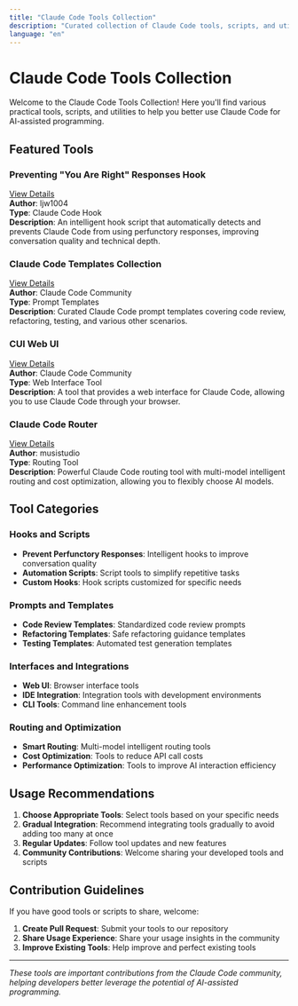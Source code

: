 ```yaml
---
title: "Claude Code Tools Collection"
description: "Curated collection of Claude Code tools, scripts, and utilities to enhance AI-assisted programming experience"
language: "en"
---
```


# Claude Code Tools Collection

Welcome to the Claude Code Tools Collection! Here you'll find various practical tools, scripts, and utilities to help you better use Claude Code for AI-assisted programming.

## Featured Tools

### Preventing "You Are Right" Responses Hook
[View Details](/docs/en/tools/you-are-not-right-hook)  
**Author**: ljw1004  
**Type**: Claude Code Hook  
**Description**: An intelligent hook script that automatically detects and prevents Claude Code from using perfunctory responses, improving conversation quality and technical depth.

### Claude Code Templates Collection
[View Details](/docs/en/tools/claude-code-templates)  
**Author**: Claude Code Community  
**Type**: Prompt Templates  
**Description**: Curated Claude Code prompt templates covering code review, refactoring, testing, and various other scenarios.

### CUI Web UI
[View Details](/docs/en/tools/cui-web-ui)  
**Author**: Claude Code Community  
**Type**: Web Interface Tool  
**Description**: A tool that provides a web interface for Claude Code, allowing you to use Claude Code through your browser.

### Claude Code Router
[View Details](/docs/en/tools/claude-code-router)  
**Author**: musistudio  
**Type**: Routing Tool  
**Description**: Powerful Claude Code routing tool with multi-model intelligent routing and cost optimization, allowing you to flexibly choose AI models.

## Tool Categories

### Hooks and Scripts
- **Prevent Perfunctory Responses**: Intelligent hooks to improve conversation quality
- **Automation Scripts**: Script tools to simplify repetitive tasks
- **Custom Hooks**: Hook scripts customized for specific needs

### Prompts and Templates
- **Code Review Templates**: Standardized code review prompts
- **Refactoring Templates**: Safe refactoring guidance templates
- **Testing Templates**: Automated test generation templates

### Interfaces and Integrations
- **Web UI**: Browser interface tools
- **IDE Integration**: Integration tools with development environments
- **CLI Tools**: Command line enhancement tools

### Routing and Optimization
- **Smart Routing**: Multi-model intelligent routing tools
- **Cost Optimization**: Tools to reduce API call costs
- **Performance Optimization**: Tools to improve AI interaction efficiency

## Usage Recommendations

1. **Choose Appropriate Tools**: Select tools based on your specific needs
2. **Gradual Integration**: Recommend integrating tools gradually to avoid adding too many at once
3. **Regular Updates**: Follow tool updates and new features
4. **Community Contributions**: Welcome sharing your developed tools and scripts

## Contribution Guidelines

If you have good tools or scripts to share, welcome:

1. **Create Pull Request**: Submit your tools to our repository
2. **Share Usage Experience**: Share your usage insights in the community
3. **Improve Existing Tools**: Help improve and perfect existing tools

---

*These tools are important contributions from the Claude Code community, helping developers better leverage the potential of AI-assisted programming.* 
